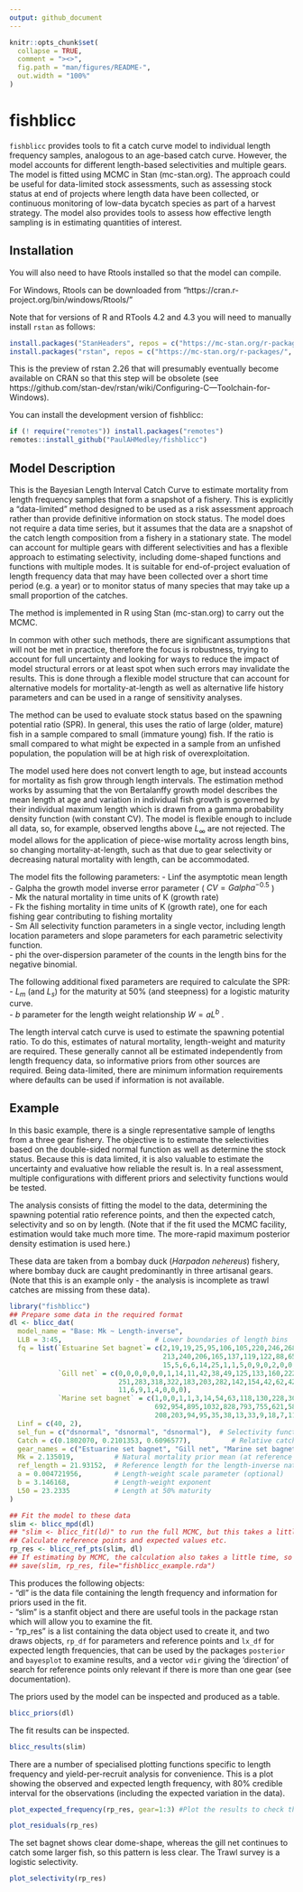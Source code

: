 ```yaml
---
output: github_document
---
```


<!-- README.md is generated from README.Rmd. Please edit that file -->

```r
knitr::opts_chunk$set(
  collapse = TRUE,
  comment = "><>",
  fig.path = "man/figures/README-",
  out.width = "100%"
)
```

# fishblicc

<!-- badges: start -->
<!-- badges: end -->

`fishblicc` provides tools to fit a catch curve model to individual length frequency samples, analogous to an age-based catch curve. However, the model accounts for different length-based selectivities and multiple gears. The model is fitted using MCMC in Stan (mc-stan.org). The approach could be useful for data-limited stock assessments, such as assessing stock status at end of projects where length data have been collected, or continuous monitoring of low-data bycatch species as part of a harvest strategy. The model also provides tools to assess how effective length sampling is in estimating quantities of interest.  

## Installation

You will also need to have Rtools installed so that the model can compile. 

For Windows, Rtools can be downloaded from "https://cran.r-project.org/bin/windows/Rtools/"

Note that for versions of R and RTools 4.2 and 4.3 you will need to manually install `rstan` as follows:

``` r
install.packages("StanHeaders", repos = c("https://mc-stan.org/r-packages/", getOption("repos")))
install.packages("rstan", repos = c("https://mc-stan.org/r-packages/", getOption("repos")))
```
This is the preview of rstan 2.26 that will presumably eventually become available on CRAN so that this step will be obsolete (see https://github.com/stan-dev/rstan/wiki/Configuring-C---Toolchain-for-Windows).  

You can install the development version of fishblicc:

``` r
if (! require("remotes")) install.packages("remotes")
remotes::install_github("PaulAHMedley/fishblicc")
```


## Model Description

This is the Bayesian Length Interval Catch Curve to estimate mortality from length frequency samples that form a snapshot of a fishery. This is explicitly a "data-limited" method designed to be used as a risk assessment approach rather than provide definitive information on stock status. The model does not require a data time series, but it assumes that the data are a snapshot of the catch length composition from a fishery in a stationary state. The model can account for multiple gears with different selectivities and has a flexible approach to estimating selectivity, including dome-shaped functions and functions with multiple modes.  It is suitable for end-of-project evaluation of length frequency data that may have been collected over a short time period (e.g. a year) or to monitor status of many species that may take up a small proportion of the catches.  

The method is implemented in R using Stan (mc-stan.org) to carry out the MCMC.  

In common with other such methods, there are significant assumptions that will not be met in practice, therefore the focus is robustness, trying to account for full uncertainty and looking for ways to reduce the impact of model structural errors or at least spot when such errors may invalidate the results. This is done through a flexible model structure that can account for alternative models for mortality-at-length as well as alternative life history parameters and can be used in a range of sensitivity analyses.  

The method can be used to evaluate stock status based on the spawning potential ratio (SPR). In general, this uses the ratio of large (older, mature) fish in a sample compared to small (immature young) fish. If the ratio is small compared to what might be expected in a sample from an unfished population, the population will be at high risk of overexploitation.  

The model used here does not convert length to age, but instead accounts for mortality as fish grow through length intervals. The estimation method works by assuming that the von Bertalanffy growth model describes the mean length at age and variation in individual fish growth is governed by their individual maximum length which is drawn from a gamma probability density function (with constant CV). The model is flexible enough to include all data, so, for example, observed lengths above $L_\infty$ are not rejected. The model allows for the application of piece-wise mortality across length bins, so changing mortality-at-length, such as that due to gear selectivity or decreasing natural mortality with length, can be accommodated.  

The model fits the following parameters:
  - Linf the asymptotic mean length  
  - Galpha the growth model inverse error parameter ( $CV = Galpha^{-0.5}$ )  
  - Mk the natural mortality in time units of K (growth rate)  
  - Fk the fishing mortality in time units of K (growth rate), one for each fishing gear contributing to fishing mortality  
  - Sm All selectivity function parameters in a single vector, including length location parameters and slope parameters for each parametric selectivity function.  
  - phi the over-dispersion parameter of the counts in the length bins for the negative binomial.  
  
The following additional fixed parameters are required to calculate the SPR:
  - $L_m$ (and $L_s$) for the maturity at 50% (and steepness) for a logistic maturity curve.  
  - $b$ parameter for the length weight relationship $W=aL^b$ .  

The length interval catch curve is used to estimate the spawning potential ratio. To do this, estimates of natural mortality, length-weight and maturity are required. These generally cannot all be estimated independently from length frequency data, so informative priors from other sources are required. Being data-limited, there are minimum information requirements where  defaults can be used if information is not available. 

## Example  

In this basic example, there is a single representative sample of lengths from a three gear fishery. The objective is to estimate the selectivities based on the double-sided normal function as well as determine the stock status. Because this is data limited, it is also valuable to estimate the uncertainty and evaluative how reliable the result is. In a real assessment, multiple configurations with different priors and selectivity functions would be tested. 

The analysis consists of fitting the model to the data, determining the spawning potential ratio reference points, and then the expected catch, selectivity and so on by length. (Note that if the fit used the MCMC facility, estimation would take much more time. The more-rapid maximum posterior density estimation is used here.)  

These data are taken from a bombay duck (_Harpadon nehereus_) fishery, where bombay duck are caught predominantly in three artisanal gears. (Note that this is an example only - the analysis is incomplete as trawl catches are missing from these data).  


```r
library("fishblicc")
## Prepare some data in the required format
dl <- blicc_dat(
  model_name = "Base: Mk ~ Length-inverse",
  LLB = 3:45,                       # Lower boundaries of length bins
  fq = list(`Estuarine Set bagnet`= c(2,19,19,25,95,106,105,220,246,268,266,185,274,
                                      213,240,206,165,137,119,122,88,65,43,29,27,15,5,
                                      15,5,6,6,14,25,1,1,5,0,9,0,2,0,0,3),
            `Gill net` = c(0,0,0,0,0,0,1,14,11,42,38,49,125,133,160,222,226,341,195,
                           251,283,318,322,183,203,282,142,154,42,62,42,33,28,15,12,
                           11,6,9,1,4,0,0,0),
            `Marine set bagnet` = c(1,0,0,1,1,3,14,54,63,118,130,228,303,344,532,649,
                                    692,954,895,1032,828,793,755,621,581,472,295,362,
                                    208,203,94,95,35,38,13,33,9,18,7,11,0,2,2)), # frequency data
  Linf = c(40, 2),
  sel_fun = c("dsnormal", "dsnormal", "dsnormal"),  # Selectivity functions
  Catch = c(0.1802070, 0.2101353, 0.6096577),          # Relative catch for each gear
  gear_names = c("Estuarine set bagnet", "Gill net", "Marine set bagnet"),
  Mk = 2.135019,          # Natural mortality prior mean (at reference length)
  ref_length = 21.93152,  # Reference length for the length-inverse natural mortality model
  a = 0.004721956,        # Length-weight scale parameter (optional)
  b = 3.146168,           # Length-weight exponent
  L50 = 23.2335           # Length at 50% maturity
)

## Fit the model to these data 
slim <- blicc_mpd(dl)
## "slim <- blicc_fit(ld)" to run the full MCMC, but this takes a little time to run.
## Calculate reference points and expected values etc.
rp_res <- blicc_ref_pts(slim, dl)
## If estimating by MCMC, the calculation also takes a little time, so it is often best to save the results
## save(slim, rp_res, file="fishblicc_example.rda") 
```

This produces the following objects:  
 - "dl" is the data file containing the length frequency and information for priors used in the fit.  
 - "slim" is a stanfit object and there are useful tools in the package rstan which will allow you to examine the fit.  
 - "rp_res" is a list containing the data object used to create it, and two draws objects, `rp_df` for parameters and reference points and `lx_df` for expected length frequencies, that can be used by the packages `posterior` and `bayesplot` to examine results, and a vector `vdir` giving the 'direction' of search for reference points only relevant if there is more than one gear (see documentation).  

The priors used by the model can be inspected and produced as a table.  

```r
blicc_priors(dl) 
```

The fit results can be inspected.  

```r
blicc_results(slim)
```

There are a number of specialised plotting functions specific to length frequency and yield-per-recruit analysis for convenience. This is a plot showing the observed and expected length frequency, with 80% credible interval for the observations (including the expected variation in the data).  

```r
plot_expected_frequency(rp_res, gear=1:3) #Plot the results to check the model fit
```


```r
plot_residuals(rp_res) 
```

The set bagnet shows clear dome-shape, whereas the  gill net continues to catch some larger fish, so this pattern is less clear. The Trawl survey is a logistic selectivity.  

```r
plot_selectivity(rp_res)
```

